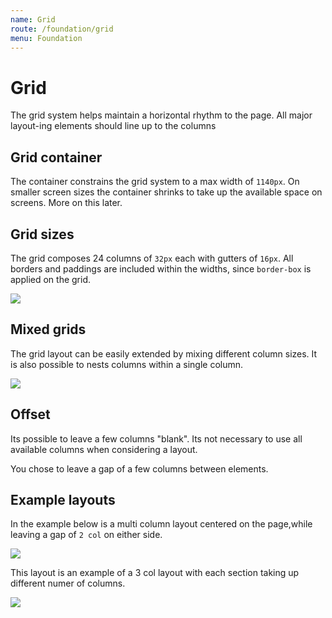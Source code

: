 ```yaml
---
name: Grid
route: /foundation/grid
menu: Foundation
---
```




# Grid

The grid system helps maintain a horizontal rhythm to the page. All major layout-ing elements should line up to the columns


## Grid container

The container constrains the grid system to a max width of `1140px`. On smaller screen sizes the container shrinks to take up the available space on screens. More on this later.


## Grid sizes

The grid composes 24 columns of `32px` each with gutters of `16px`. All borders and paddings are included within the widths, since `border-box` is applied on the grid.

<Image
  imageWidth={620}
  imageHeight={346}
  src={GridCols}
/>


## Mixed grids

The grid layout can be easily extended by mixing different column sizes. It is also possible to nests columns within a single column.

<Image
  imageWidth={620}
  imageHeight={346}
  src={GridLayouts}
/>


## Offset

Its possible to leave a few columns "blank". Its not necessary to use all available columns when considering a layout.

You chose to leave a gap of a few columns between elements.


## Example layouts

In the example below is a multi column layout centered on the page,while leaving a gap of `2 col` on either side.

<Image
  imageWidth={620}
  imageHeight={346}
  src={GridAround}
/>

<div className="mt-10" />

This layout is an example of a 3 col layout with each section taking up different numer of columns.

<Image
  imageWidth={620}
  imageHeight={346}
  src={GridHoly}
/>